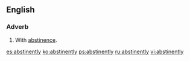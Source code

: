 ==English==

===Adverb===
{{en-adv}}

# With [[abstinence]].

[[es:abstinently]]
[[ko:abstinently]]
[[ps:abstinently]]
[[ru:abstinently]]
[[vi:abstinently]]